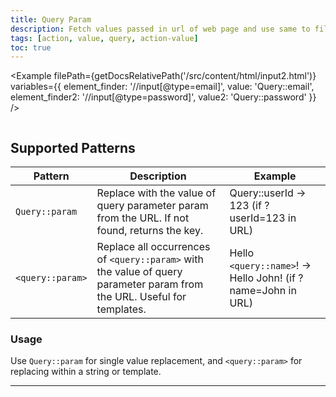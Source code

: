 ```yaml
---
title: Query Param
description: Fetch values passed in url of web page and use same to fill the forms.
tags: [action, value, query, action-value]
toc: true
---
```



<Example
  filePath={getDocsRelativePath('/src/content/html/input2.html')}
  variables={{
    element_finder: '//input[@type=email]',
    value: 'Query::email',
    element_finder2: '//input[@type=password]',
    value2: 'Query::password'
  }}
/>

<img class="d-block mb-4 img-fluid rounded-3" src="/docs/[[config:docs_version]]/assets/img/query-url.png" alt="" />

## Supported Patterns

<BsTable>

| **Pattern**      | **Description**                                                                                                         | **Example**                                                 |
| ---------------- | ----------------------------------------------------------------------------------------------------------------------- | ----------------------------------------------------------- |
| `Query::param`   | Replace with the value of query parameter param from the URL. If not found, returns the key.                            | Query::userId → 123 (if ?userId=123 in URL)                 |
| `<query::param>` | Replace all occurrences of `<query::param>` with the value of query parameter param from the URL. Useful for templates. | Hello `<query::name>`! → Hello John! (if ?name=John in URL) |

</BsTable>

### Usage

Use <code>Query::param</code> for single value replacement, and <code>&lt;query::param&gt;</code> for replacing within a string or template.

---
